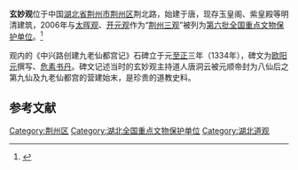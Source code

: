 {{for|其它地方的玄妙观|玄妙观}}
{{coord|30|21|39|N|112|11|33|E|scale:10000|display=title}}
{{文物保护单位
| 级别 = 全国
| 名称 = [[荆州三观|荆州三观]]
| 子项 = 玄妙观
| 图片 = Jingzhou Xuanmiao Guan 2014.04.20 08-17-54.jpg
| 所在 = [[湖北省|湖北省]][[荆州市|荆州市]]
| 分类 = 古建筑
| 时代 = 明至清
| 编号 = [[第六批全国重点文物保护单位|第六批]]第661项
| 登录 = 2006年5月25日
}}
'''玄妙观'''位于中国[[湖北省|湖北省]][[荆州市|荆州市]][[荆州区|荆州区]]荆北路，始建于唐，现存玉皇阁、紫皇殿等明清建筑，2006年与[[太晖观|太晖观]]、[[开元观|开元观]]作为“[[荆州三观|荆州三观]]”被列为[[第六批全国重点文物保护单位|第六批全国重点文物保护单位]]。<ref>{{Cite book |author=国家文物局 编 |title=全国重点文物保护单位（第六批）·第Ⅵ卷 |publisher=文物出版社 |year=2008 |isbn=978-7-5010-2446-9 |pages=34-35 }}</ref>

观内的《中兴路创建九老仙都宫记》石碑立于元[[至正|至正]]三年（1334年），碑文为[[欧阳元|欧阳元]]撰写、[[危素|危素]][[书丹|书丹]]。碑文记述当时的玄妙观主持道人唐洞云被元顺帝封为八仙后之第九仙及九老仙都宫的营建始末，是珍贵的道教史料。

{{Gallery
|width = 300
|height = 
|lines = 1
|File:Jingzhou Xuanmiao Guan 2014.04.20 08-19-36.jpg|山门
|File:Jingzhou Xuanmiao Guan 2014.04.20 08-22-34.jpg|石碑和龟趺
|File:Jingzhou Xuanmiao Guan 2014.04.20 08-22-56.jpg|元[[至正|至正]]三年《中興路剏建九老僊都宮記》
|File:Jingzhou Xuanmiao Guan 2014.04.20 08-24-39.jpg|玉皇阁
|File:Jingzhou Xuanmiao Guan 2014.04.20 08-27-21.jpg|玉皇阁
|File:Jingzhou Xuanmiao Guan 2014.04.20 08-29-32.jpg|玉皇阁
|File:Jingzhou Xuanmiao Guan 2014.04.20 08-26-35.jpg|三天门和紫皇殿
|File:Jingzhou Xuanmiao Guan 2014.04.20 08-40-50.jpg|三天门和紫皇殿
|File:Jingzhou Xuanmiao Guan 2014.04.20 08-30-30.jpg|三天门内看紫皇殿
|File:Jingzhou Xuanmiao Guan 2014.04.20 08-31-12.jpg|紫皇殿
|File:Jingzhou Xuanmiao Guan 2014.04.20 08-33-49.jpg|紫皇殿下檐斗栱
|File:Jingzhou Xuanmiao Guan 2014.04.20 08-37-08.jpg|紫皇殿内部
}}

==参考文献==
{{commonscat|Xuanmiao Guan (Jingzhou)}}
{{reflist}}

{{湖北全国重点文物保护单位}}

{{DEFAULTSORT:Xuan}}
[[Category:荆州区|Category:荆州区]]
[[Category:湖北全国重点文物保护单位|Category:湖北全国重点文物保护单位]]
[[Category:湖北道观|Category:湖北道观]]